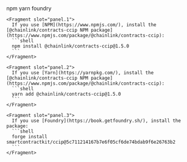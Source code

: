 
<Aside type="note" title="Integrate Chainlink CCIP v1.5.0 into your project">
  <Tabs sharedStore="ccip-v1-5-0-package" client:visible>
    <Fragment slot="tab.1">npm</Fragment>
    <Fragment slot="tab.2">yarn</Fragment>
    <Fragment slot="tab.3">foundry</Fragment>

    <Fragment slot="panel.1">
      If you use [NPM](https://www.npmjs.com/), install the [@chainlink/contracts-ccip NPM package](https://www.npmjs.com/package/@chainlink/contracts-ccip):
      ```shell
      npm install @chainlink/contracts-ccip@1.5.0
      ```
    </Fragment>

    <Fragment slot="panel.2">
      If you use [Yarn](https://yarnpkg.com/), install the [@chainlink/contracts-ccip NPM package](https://www.npmjs.com/package/@chainlink/contracts-ccip):
      ```shell
      yarn add @chainlink/contracts-ccip@1.5.0
      ```
    </Fragment>

    <Fragment slot="panel.3">
      If you use [Foundry](https://book.getfoundry.sh/), install the package:
      ```shell
      forge install smartcontractkit/ccip@5c711214167b7e6f05cf6de74bdab9f6e26763b2
      ```
    </Fragment>

  </Tabs>
</Aside>
